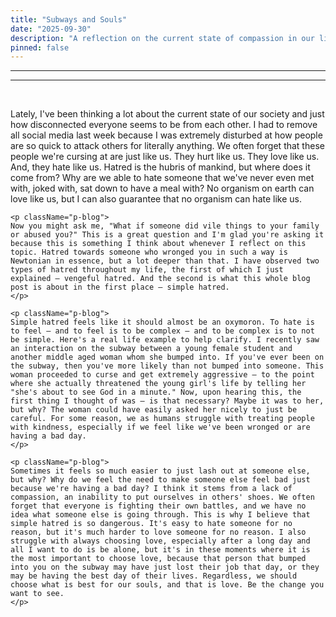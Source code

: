 ```yaml
---
title: "Subways and Souls"
date: "2025-09-30"
description: "A reflection on the current state of compassion in our lives."
pinned: false
---
```

---
---
<br />
<div className="blog-content">
    <p className="p-blog">
    Lately, I've been thinking a lot about the current state of our society and just how disconnected everyone seems to be from each other. I had to remove all social media last week because I was extremely disturbed at how people are so quick to attack others for literally anything. We often forget that these people we're cursing at are just like us. They hurt like us. They love like us. And, they hate like us. Hatred is the hubris of mankind, but where does it come from? Why are we able to hate someone that we've never even met with, joked with, sat down to have a meal with? No organism on earth can love like us, but I can also guarantee that no organism can hate like us.
    </p>

    <p className="p-blog">
    Now you might ask me, "What if someone did vile things to your family or abused you?" This is a great question and I'm glad you're asking it because this is something I think about whenever I reflect on this topic. Hatred towards someone who wronged you in such a way is Newtonian in essence, but a lot deeper than that. I have observed two types of hatred throughout my life, the first of which I just explained — vengeful hatred. And the second is what this whole blog post is about in the first place — simple hatred.
    </p>

    <p className="p-blog">
    Simple hatred feels like it should almost be an oxymoron. To hate is to feel — and to feel is to be complex — and to be complex is to not be simple. Here's a real life example to help clarify. I recently saw an interaction on the subway between a young female student and another middle aged woman whom she bumped into. If you've ever been on the subway, then you've more likely than not bumped into someone. This woman proceeded to curse and get extremely aggressive — to the point where she actually threatened the young girl's life by telling her "she's about to see God in a minute." Now, upon hearing this, the first thing I thought of was — is that necessary? Maybe it was to her, but why? The woman could have easily asked her nicely to just be careful. For some reason, we as humans struggle with treating people with kindness, especially if we feel like we've been wronged or are having a bad day.
    </p>

    <p className="p-blog">
    Sometimes it feels so much easier to just lash out at someone else, but why? Why do we feel the need to make someone else feel bad just because we're having a bad day? I think it stems from a lack of compassion, an inability to put ourselves in others' shoes. We often forget that everyone is fighting their own battles, and we have no idea what someone else is going through. This is why I believe that simple hatred is so dangerous. It's easy to hate someone for no reason, but it's much harder to love someone for no reason. I also struggle with always choosing love, especially after a long day and all I want to do is be alone, but it's in these moments where it is the most important to choose love, because that person that bumped into you on the subway may have just lost their job that day, or they may be having the best day of their lives. Regardless, we should choose what is best for our souls, and that is love. Be the change you want to see.
    </p>

</div>
